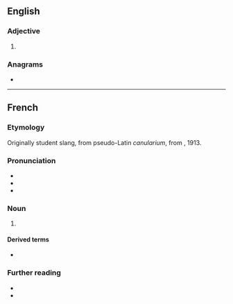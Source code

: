 ==English==

===Adjective===
{{en-adj}}

# {{alternative form of|en|cannular}}

===Anagrams===
* {{anagrams|en|a=aaclnru|lacunar}}

----

==French==

===Etymology===
Originally student slang, from pseudo-Latin ''canularium'', from {{m|la|canula}}, 1913.

===Pronunciation===
* {{fr-IPA}}
* {{audio|fr|LL-Q150 (fra)-LoquaxFR-canular.wav|Audio}}
* {{audio|fr|LL-Q150 (fra)-DSwissK-canular.wav|Audio (Switzerland)}}

===Noun===
{{fr-noun|m}}

# {{l|en|hoax}} {{gloss|anything deliberately intended to deceive or trick}}
#: {{syn|fr|supercherie|tromperie|farce|intox}}
#: {{ux|fr|Mon pépé croit que l'alunissage était un '''canular'''.|My grandpa believes that the moon landing was a '''hoax'''.}}

====Derived terms====
* {{l|fr|monter un canular}}

===Further reading===
* {{R:TLFi}}
* {{pedia|lang=fr}}